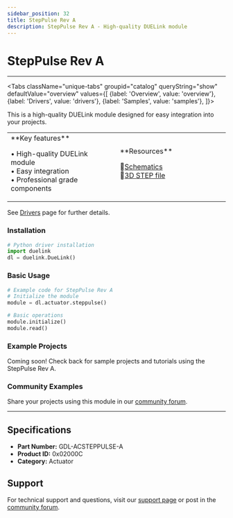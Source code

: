 ```yaml
---
sidebar_position: 32
title: StepPulse Rev A
description: StepPulse Rev A - High-quality DUELink module
---
```



# StepPulse Rev A

<ProductImageSelector 
  partNumber="acsteppulse-a"
  productName="StepPulse Rev A"
/>

---

<Tabs className="unique-tabs" groupid="catalog" queryString="show" defaultValue="overview"
  values={[
    {label: 'Overview', value: 'overview'},
    {label: 'Drivers', value: 'drivers'},
    {label: 'Samples', value: 'samples'},
  ]}>

<TabItem value="overview">

This is a high-quality DUELink module designed for easy integration into your projects.

<table><td width='50%'>
**Key features**

• High-quality DUELink module<br/>
• Easy integration<br/>
• Professional grade components<br/>

</td><td width='50%'>
**Resources**
 
📄[Schematics](/sch/acsteppulse-a.pdf)<br/>
🔩[3D STEP file](/3d/acsteppulse-a.step)<br/>

</td></table>

</TabItem>

<TabItem value="drivers">

See [Drivers](../../engine/drivers) page for further details.

### Installation

```python
# Python driver installation
import duelink
dl = duelink.DueLink()
```

### Basic Usage

```python
# Example code for StepPulse Rev A
# Initialize the module
module = dl.actuator.steppulse()

# Basic operations
module.initialize()
module.read()
```

</TabItem>

<TabItem value="samples">

### Example Projects

Coming soon! Check back for sample projects and tutorials using the StepPulse Rev A.

### Community Examples

Share your projects using this module in our [community forum](https://forums.ghielectronics.com).

</TabItem>

</Tabs>

---

## Specifications

- **Part Number:** GDL-ACSTEPPULSE-A
- **Product ID:** 0x02000C
- **Category:** Actuator

## Support

For technical support and questions, visit our [support page](../../support) or post in the [community forum](https://forums.ghielectronics.com).
